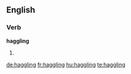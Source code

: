 ==English==

===Verb===
'''haggling'''

# {{present participle of|[[haggle]]}}

[[de:haggling]]
[[fr:haggling]]
[[hu:haggling]]
[[te:haggling]]